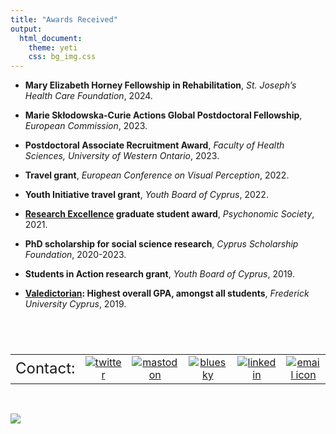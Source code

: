 ```yaml
---
title: "Awards Received"
output:
  html_document:
    theme: yeti
    css: bg_img.css
---
```

- **Mary Elizabeth Horney Fellowship in Rehabilitation**, *St. Joseph’s Health Care Foundation*, 2024.

- **Marie Skłodowska-Curie Actions Global Postdoctoral Fellowship**, *European Commission*, 2023.

- **Postdoctoral Associate Recruitment Award**, *Faculty of Health Sciences, University of Western Ontario*, 2023.

- **Travel grant**, *European Conference on Visual Perception*, 2022.

- **Youth Initiative travel grant**, *Youth Board of Cyprus*, 2022.

- **[Research Excellence](https://www.psychonomic.org/page/2021GraduateAwardRecipients) graduate student award**, *Psychonomic Society*, 2021.

- **PhD scholarship for social science research**, *Cyprus Scholarship Foundation*, 2020-2023.

- **Students in Action research grant**, *Youth Board of Cyprus*, 2019.    

- **[Valedictorian](https://www.youtube.com/watch?v=TCqeY3iD7RA): Highest overall GPA, amongst all students**, *Frederick University Cyprus*, 2019.




<br>
---

|         |        |        |        |        |        |
|--------:|:------:|:------:|:------:|:------:|:------:|  
|<font size="5">Contact:|[![twitter](/files/twitterLogo.png)](https://twitter.com/phivph)|[![mastodon](/files/mastodonLogo.png)](https://mastodon.social/@phivph)|[![bluesky](/files/blueskyLogo.png)](https://bsky.app/profile/phivph.bsky.social)|[![linkedin](/files/linkedInLogo.png)](https://www.linkedin.com/in/phivos-phylactou-137113176/)|[![email icon](/files/emailLogo.png)](mailto:pp.phylactou@edu.cut.ac.cy)|


<br>

<img align="center" src="/files/mylogo_long.png">